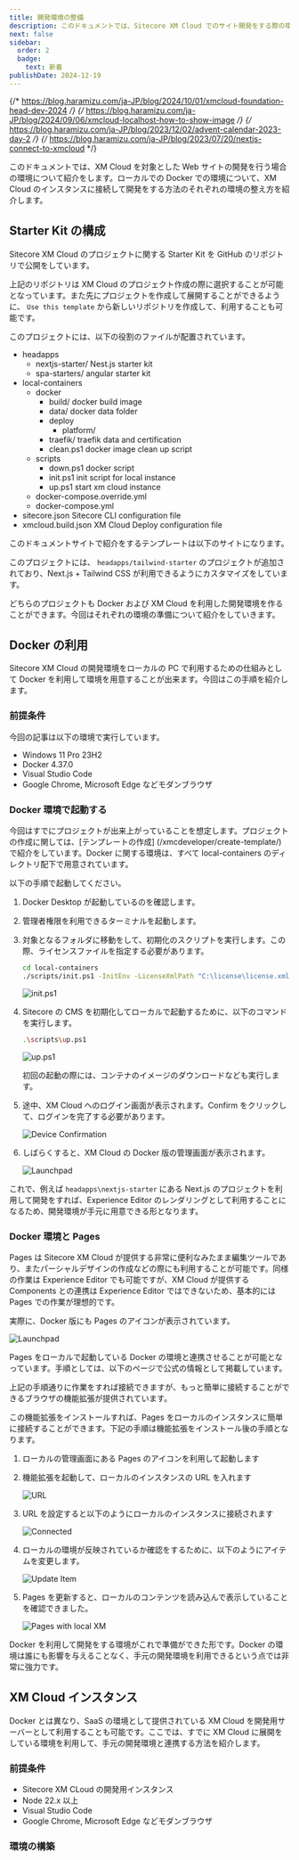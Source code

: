 ```yaml
---
title: 開発環境の整備
description: このドキュメントでは、Sitecore XM Cloud でのサイト開発をする際の環境について紹介をします。
next: false
sidebar:
  order: 2
  badge:
    text: 新着
publishDate: 2024-12-19
---
```


{/* https://blog.haramizu.com/ja-JP/blog/2024/10/01/xmcloud-foundation-head-dev-2024 */}
{/* https://blog.haramizu.com/ja-JP/blog/2024/09/06/xmcloud-localhost-how-to-show-image */}
{/* https://blog.haramizu.com/ja-JP/blog/2023/12/02/advent-calendar-2023-day-2 */}
{/* https://blog.haramizu.com/ja-JP/blog/2023/07/20/nextjs-connect-to-xmcloud */}


このドキュメントでは、XM Cloud を対象とした Web サイトの開発を行う場合の環境について紹介をします。ローカルでの Docker での環境について、XM Cloud のインスタンスに接続して開発をする方法のそれぞれの環境の整え方を紹介します。

## Starter Kit の構成

Sitecore XM Cloud のプロジェクトに関する Starter Kit を GitHub のリポジトリで公開をしています。

<LinkCard
  title="XM Cloud Front End Application Starter Kits"
  href="https://github.com/sitecorelabs/xmcloud-foundation-head"
  target="_blank"
  description="This repository contains the Next.js Starter Kit, and the SPA Starters monorepo (which includes a Node Proxy Application and and SPA starter apps) for Sitecore XM Cloud Development. It is intended to get developers up and running quickly with a new front end project that is integrated with Sitecore XM Cloud."
/>

上記のリポジトリは XM Cloud のプロジェクト作成の際に選択することが可能となっています。また先にプロジェクトを作成して展開することができるように、 `Use this template` から新しいリポジトリを作成して、利用することも可能です。

このプロジェクトには、以下の役割のファイルが配置されています。

<FileTree>

- headapps
  - nextjs-starter/ Nest.js starter kit
  - spa-starters/ angular starter kit
- local-containers
  - docker
    - build/ docker build image
    - data/ docker data folder
    - deploy
      - platform/
    - traefik/ traefik data and certification
    - clean.ps1 docker image clean up script
  - scripts
    - down.ps1 docker script
    - init.ps1 init script for local instance
    - up.ps1 start xm cloud instance
  - docker-compose.override.yml
  - docker-compose.yml
- sitecore.json Sitecore CLI configuration file
- xmcloud.build.json XM Cloud Deploy configuration file

</FileTree>

このドキュメントサイトで紹介をするテンプレートは以下のサイトになります。

<LinkCard
  title="Tailwind CSS Starter Kit"
  href="https://github.com/haramizu/tailwind-starter"
  target="_blank"
/>

このプロジェクトには、 `headapps/tailwind-starter` のプロジェクトが追加されており、Next.js + Tailwind CSS が利用できるようにカスタマイズをしています。

どちらのプロジェクトも Docker および XM Cloud を利用した開発環境を作ることができます。今回はそれぞれの環境の準備について紹介をしていきます。

## Docker の利用

Sitecore XM Cloud の開発環境をローカルの PC で利用するための仕組みとして Docker を利用して環境を用意することが出来ます。今回はこの手順を紹介します。

### 前提条件

今回の記事は以下の環境で実行しています。

- Windows 11 Pro 23H2
- Docker 4.37.0
- Visual Studio Code
- Google Chrome, Microsoft Edge などモダンブラウザ

### Docker 環境で起動する

今回はすでにプロジェクトが出来上がっていることを想定します。プロジェクトの作成に関しては、[テンプレートの作成]
(/xmcdeveloper/create-template/) で紹介をしています。Docker に関する環境は、すべて local-containers のディレクトリ配下で用意されています。

以下の手順で起動してください。

<Steps>

1. Docker Desktop が起動しているのを確認します。

2. 管理者権限を利用できるターミナルを起動します。

3. 対象となるフォルダに移動をして、初期化のスクリプトを実行します。この際、ライセンスファイルを指定する必要があります。

   ```bash
   cd local-containers
   ./scripts/init.ps1 -InitEnv -LicenseXmlPath "C:\license\license.xml" -AdminPassword "DesiredAdminPassword"
   ```

   ![init.ps1](../../../assets/xmcdeveloper/developerenvironment01.png)

4. Sitecore の CMS を初期化してローカルで起動するために、以下のコマンドを実行します。

   ```bash
   .\scripts\up.ps1
   ```

   ![up.ps1](../../../assets/xmcdeveloper/developerenvironment02.png)

   初回の起動の際には、コンテナのイメージのダウンロードなども実行します。

5. 途中、XM Cloud へのログイン画面が表示されます。Confirm をクリックして、ログインを完了する必要があります。

   ![Device Confirmation](../../../assets/xmcdeveloper/developerenvironment03.png)

6. しばらくすると、XM Cloud の Docker 版の管理画面が表示されます。

   ![Launchpad](../../../assets/xmcdeveloper/developerenvironment04.png)

</Steps>

これで、例えば `headapps\nextjs-starter` にある Next.js のプロジェクトを利用して開発をすれば、Experience Editor のレンダリングとして利用することになるため、開発環境が手元に用意できる形となります。

### Docker 環境と Pages

Pages は Sitecore XM Cloud が提供する非常に便利なみたまま編集ツールであり、またパーシャルデザインの作成などの際にも利用することが可能です。同様の作業は Experience Editor でも可能ですが、XM Cloud が提供する Components との連携は Experience Editor ではできないため、基本的には Pages での作業が理想的です。

実際に、Docker 版にも Pages のアイコンが表示されています。

![Launchpad](../../../assets/xmcdeveloper/developerenvironment04.png)

Pages をローカルで起動している Docker の環境と連携させることが可能となっています。手順としては、以下のページで公式の情報として掲載しています。

<LinkCard
  title="Connect XM Cloud Pages to your local XM instance"
  href="https://doc.sitecore.com/xmc/en/developers/xm-cloud/connect-xm-cloud-pages-to-your-local-xm-instance.html"
  target="_blank"
  description="When you use Docker for full-stack development in XM Cloud, and after you set up your local XM Cloud development environment, XM Cloud Pages is not connected to your locally running XM instance."
/>

上記の手順通りに作業をすれば接続できますが、もっと簡単に接続することができるブラウザの機能拡張が提供されています。

<LinkCard
  title="Sitecore XM Cloud Extensions"
  href="https://chromewebstore.google.com/detail/sitecore-xm-cloud-extensi/pkonhbljhhbhbdjkacgmafheaebijmjh?pli=1"
  target="_blank"
  description="Browser extension that improves Sitecore XM Cloud user experience."
/>

この機能拡張をインストールすれば、Pages をローカルのインスタンスに簡単に接続することができます。下記の手順は機能拡張をインストール後の手順となります。

<Steps>

1. ローカルの管理画面にある Pages のアイコンを利用して起動します

2. 機能拡張を起動して、ローカルのインスタンスの URL を入れます

   ![URL](../../../assets/xmcdeveloper/developerenvironment05.png)

3. URL を設定すると以下のようにローカルのインスタンスに接続されます

   ![Connected](../../../assets/xmcdeveloper/developerenvironment06.png)

4. ローカルの環境が反映されているか確認をするために、以下のようにアイテムを変更します。

   ![Update Item](../../../assets/xmcdeveloper/developerenvironment07.png)

5. Pages を更新すると、ローカルのコンテンツを読み込んで表示していることを確認できました。

   ![Pages with local XM](../../../assets/xmcdeveloper/developerenvironment08.png)

</Steps>

Docker を利用して開発をする環境がこれで準備ができた形です。Docker の環境は誰にも影響を与えることなく、手元の開発環境を利用できるという点では非常に強力です。

## XM Cloud インスタンス

Docker とは異なり、SaaS の環境として提供されている XM Cloud を開発用サーバーとして利用することも可能です。ここでは、すでに XM Cloud に展開をしている環境を利用して、手元の開発環境と連携する方法を紹介します。

### 前提条件

- Sitecore XM CLoud の開発用インスタンス
- Node 22.x 以上
- Visual Studio Code
- Google Chrome, Microsoft Edge などモダンブラウザ

### 環境の構築

